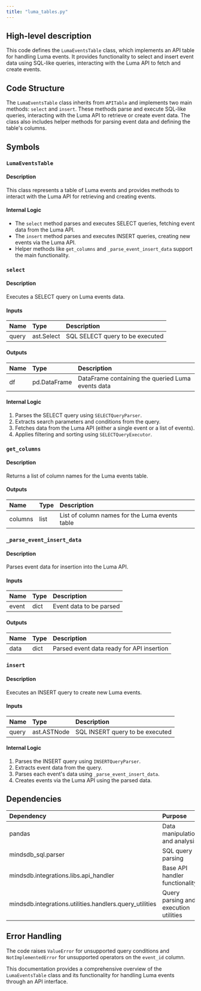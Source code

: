 ```yaml
---
title: "luma_tables.py"
---
```


## High-level description
This code defines the `LumaEventsTable` class, which implements an API table for handling Luma events. It provides functionality to select and insert event data using SQL-like queries, interacting with the Luma API to fetch and create events.

## Code Structure
The `LumaEventsTable` class inherits from `APITable` and implements two main methods: `select` and `insert`. These methods parse and execute SQL-like queries, interacting with the Luma API to retrieve or create event data. The class also includes helper methods for parsing event data and defining the table's columns.

## Symbols

### `LumaEventsTable`
#### Description
This class represents a table of Luma events and provides methods to interact with the Luma API for retrieving and creating events.

#### Internal Logic
- The `select` method parses and executes SELECT queries, fetching event data from the Luma API.
- The `insert` method parses and executes INSERT queries, creating new events via the Luma API.
- Helper methods like `get_columns` and `_parse_event_insert_data` support the main functionality.

### `select`
#### Description
Executes a SELECT query on Luma events data.

#### Inputs
| Name | Type | Description |
|:-----|:-----|:------------|
| query | ast.Select | SQL SELECT query to be executed |

#### Outputs
| Name | Type | Description |
|:-----|:-----|:------------|
| df | pd.DataFrame | DataFrame containing the queried Luma events data |

#### Internal Logic
1. Parses the SELECT query using `SELECTQueryParser`.
2. Extracts search parameters and conditions from the query.
3. Fetches data from the Luma API (either a single event or a list of events).
4. Applies filtering and sorting using `SELECTQueryExecutor`.

### `get_columns`
#### Description
Returns a list of column names for the Luma events table.

#### Outputs
| Name | Type | Description |
|:-----|:-----|:------------|
| columns | list | List of column names for the Luma events table |

### `_parse_event_insert_data`
#### Description
Parses event data for insertion into the Luma API.

#### Inputs
| Name | Type | Description |
|:-----|:-----|:------------|
| event | dict | Event data to be parsed |

#### Outputs
| Name | Type | Description |
|:-----|:-----|:------------|
| data | dict | Parsed event data ready for API insertion |

### `insert`
#### Description
Executes an INSERT query to create new Luma events.

#### Inputs
| Name | Type | Description |
|:-----|:-----|:------------|
| query | ast.ASTNode | SQL INSERT query to be executed |

#### Internal Logic
1. Parses the INSERT query using `INSERTQueryParser`.
2. Extracts event data from the query.
3. Parses each event's data using `_parse_event_insert_data`.
4. Creates events via the Luma API using the parsed data.

## Dependencies
| Dependency | Purpose |
|:-----------|:--------|
| pandas | Data manipulation and analysis |
| mindsdb_sql.parser | SQL query parsing |
| mindsdb.integrations.libs.api_handler | Base API handler functionality |
| mindsdb.integrations.utilities.handlers.query_utilities | Query parsing and execution utilities |

## Error Handling
The code raises `ValueError` for unsupported query conditions and `NotImplementedError` for unsupported operators on the `event_id` column.

This documentation provides a comprehensive overview of the `LumaEventsTable` class and its functionality for handling Luma events through an API interface.